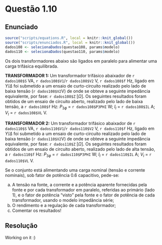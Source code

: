 <!-- Criado por Djonathan Quadras -->

# Questão 1.10 {-}

## Enunciado {-}

```r
source("scripts/equations.R", local = knitr::knit_global())
source("scripts/enunciados.R", local = knitr::knit_global())
dados108 <- selecionaDados(questao108, params$modelo)
dados110 <- selecionaDados(questao110, params$modelo)

```

Os dois transformadores abaixo são ligados em paralelo para alimentar uma carga trifásica equilibrada.

**TRANSFORMADOR 1:** Um transformador trifásico abaixador de `r dados108$S` VA, `r dados108$V1`/`r dados108$V2` V, `r dados108$f` Hz, ligado em $Y$/$\Delta$ foi submetido a um ensaio de curto-circuito realizado pelo lado de baixa tensão (`r dados108$V2`V) de onde se obteve a seguinte impedância equivalente, por fase: `r dados108$Z` [$\Omega$]. Os seguintes resultados foram obtidos de um ensaio de circuito aberto, realizado pelo lado de baixa tensão, a `r dados108$f` Hz: $P_{3\phi}$ = `r dados108$P3PHI` W; $I_l$ = `r dados108$IL` A; $V_l$ = `r dados108$VL` V.

**TRANSFORMADOR 2:** Um transformador trifásico abaixador de `r dados110$S` VA, `r dados110$V1`/`r dados110$V2` V, `r dados110$f` Hz, ligado em $Y$/$\Delta$ foi submetido a um ensaio de curto-circuito realizado pelo lado de baixa tensão (`r dados110$V2`V) de onde se obteve a seguinte impedância equivalente, por fase: `r dados110$Z` [$\Omega$]. Os seguintes resultados foram obtidos de um ensaio de circuito aberto, realizado pelo lado de alta tensão, a `r dados110$f` Hz: $P_{3\phi}$ = `r dados110$P3PHI` W; $I_l$ = `r dados110$IL` A; $V_l$ = `r dados110$VL` V.

Se o conjunto está alimentando uma carga nominal (tensão e corrente nominais), sob fator de potência $0.6$ capacitivo, pede-se:

a.  A tensão na fonte, a corrente e a potência aparente fornecidas pela fonte e por cada transformador em paralelo, referidas ao primário (lado 1), e o fator de potência “visto” pela fonte e o fator de potência de cada transformador, usando o modelo impedância série;
b. O rendimento e a regulação de cada transformador;
c. Comentar os resultados! 

## Resolução {-}

Working on it :)